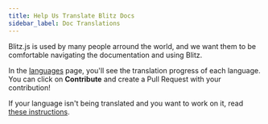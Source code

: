 ```yaml
---
title: Help Us Translate Blitz Docs
sidebar_label: Doc Translations
---
```


Blitz.js is used by many people arround the world, and we want them to be
comfortable navigating the documentation and using Blitz.

In the [languages](/languages) page, you'll see the translation progress
of each language. You can click on **Contribute** and create a Pull
Request with your contribution!

If your language isn't being translated and you want to work on it, read
[these instructions](https://github.com/blitz-js/blitzjs.com-translation/blob/main/README.md).
